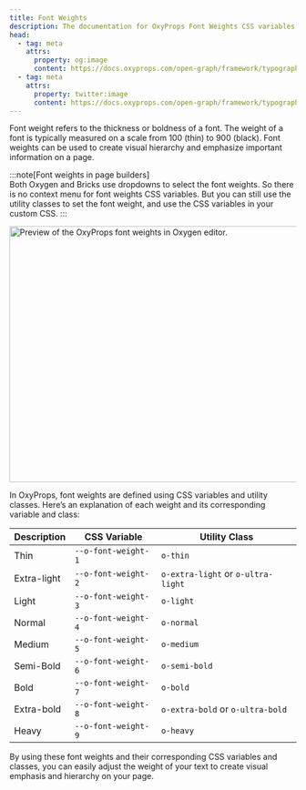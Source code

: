 ```yaml
---
title: Font Weights
description: The documentation for OxyProps Font Weights CSS variables and utility classes.
head:
  - tag: meta
    attrs:
      property: og:image
      content: https://docs.oxyprops.com/open-graph/framework/typography/font-weights.png
  - tag: meta
    attrs:
      property: twitter:image
      content: https://docs.oxyprops.com/open-graph/framework/typography/font-weights.png
---
```




Font weight refers to the thickness or boldness of a font. The weight of a font is typically measured on a scale from 100 (thin) to 900 (black). Font weights can be used to create visual hierarchy and emphasize important information on a page.

:::note[Font weights in page builders]  
Both Oxygen and Bricks use dropdowns to select the font weights. So there is no context menu for font weights CSS variables. But you can still use the utility classes to set the font weight, and use the CSS variables in your custom CSS.
:::

<Image
      src={weights}
      alt="Preview of the OxyProps font weights in Oxygen editor."
      format="avif"
      quality="mid"
      width="900"
      height="450"
    />

In OxyProps, font weights are defined using CSS variables and utility classes. Here’s an explanation of each weight and its corresponding variable and class:

| Description | CSS Variable                                                                      | Utility Class                                                                                                                                |
| ----------- | --------------------------------------------------------------------------------- | -------------------------------------------------------------------------------------------------------------------------------------------- |
| Thin        | <ClipboardCopy value="var(--o-font-weight-1)">`--o-font-weight-1`</ClipboardCopy> | <ClipboardCopy value="o-thin">`o-thin`</ClipboardCopy>                                                                                       |
| Extra-light | <ClipboardCopy value="var(--o-font-weight-2)">`--o-font-weight-2`</ClipboardCopy> | <ClipboardCopy value="o-extra-light">`o-extra-light`</ClipboardCopy> or <ClipboardCopy value="o-ultra-light">`o-ultra-light`</ClipboardCopy> |
| Light       | <ClipboardCopy value="var(--o-font-weight-3)">`--o-font-weight-3`</ClipboardCopy> | <ClipboardCopy value="o-light">`o-light`</ClipboardCopy>                                                                                     |
| Normal      | <ClipboardCopy value="var(--o-font-weight-4)">`--o-font-weight-4`</ClipboardCopy> | <ClipboardCopy value="o-normal">`o-normal`</ClipboardCopy>                                                                                   |
| Medium      | <ClipboardCopy value="var(--o-font-weight-5)">`--o-font-weight-5`</ClipboardCopy> | <ClipboardCopy value="o-medium">`o-medium`</ClipboardCopy>                                                                                   |
| Semi-Bold   | <ClipboardCopy value="var(--o-font-weight-6)">`--o-font-weight-6`</ClipboardCopy> | <ClipboardCopy value="o-semi-bold">`o-semi-bold`</ClipboardCopy>                                                                             |
| Bold        | <ClipboardCopy value="var(--o-font-weight-7)">`--o-font-weight-7`</ClipboardCopy> | <ClipboardCopy value="o-bold">`o-bold`</ClipboardCopy>                                                                                       |
| Extra-bold  | <ClipboardCopy value="var(--o-font-weight-8)">`--o-font-weight-8`</ClipboardCopy> | <ClipboardCopy value="o-extra-bold">`o-extra-bold`</ClipboardCopy> or <ClipboardCopy value="o-ultra-bold">`o-ultra-bold`</ClipboardCopy>     |
| Heavy       | <ClipboardCopy value="var(--o-font-weight-9)">`--o-font-weight-9`</ClipboardCopy> | <ClipboardCopy value="o-black">`o-heavy`</ClipboardCopy>                                                                                     |



By using these font weights and their corresponding CSS variables and classes, you can easily adjust the weight of your text to create visual emphasis and hierarchy on your page.
